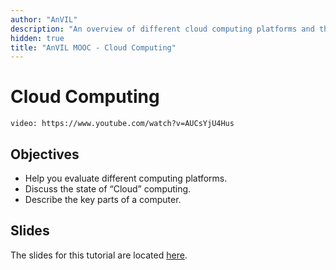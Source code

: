 ```yaml
---
author: "AnVIL"
description: "An overview of different cloud computing platforms and the state of cloud computing."
hidden: true
title: "AnVIL MOOC - Cloud Computing"
---
```


# Cloud Computing

`video: https://www.youtube.com/watch?v=AUCsYjU4Hus`

## Objectives

- Help you evaluate different computing platforms.
- Discuss the state of “Cloud” computing.
- Describe the key parts of a computer.

## Slides

The slides for this tutorial are located [here](https://docs.google.com/presentation/d/17o_u4Bp-89A9-wuGY0sAIvgzwXs4IB0rGbMVTKDjM8E).
